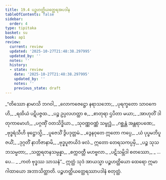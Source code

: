 ```yaml
---
title: 19.4 ပဉ္စဟတ္ထိယတ္ထေရအပဒါန
tableOfContents: false
sidebar:
  order: 4
type: tipitaka
basket: su
book: ap1
review:
  current: review
  updated: '2025-10-27T21:48:38.297995'
  updated_by: ''
  notes: ''
  history:
  - state: review
    date: '2025-10-27T21:48:38.297995'
    updated_by: ''
    notes: ''
    previous_state: draft
---
```



<ReviewStatus review={frontmatter.review} showDetails={true} />

<HypothesisAnnotation frontmatter={frontmatter} />

<DynamicBreadcrumb />

<Division number="18" book="ap1" e="ch" v="20" p="214">

<Paragraph number="2604" type="verses" book="ap1">
_“တိဿော နာမာသိ ဘဂဝါ,_  
_လောကဇေဋ္ဌော နရာသဘော;_  
_ပုရက္ခတော သာဝကေဟိ,_  
_ရထိယံ ပဋိပဇ္ဇထ._  

</Paragraph>

</Division>
<Division number="19" book="ap1" e="ch" v="20" p="215">

<Paragraph number="2605" type="verses" book="ap1">
_ပဉ္စ ဥပ္ပလဟတ္ထာ စ,_  
_စာတုရာ ဌပိတာ မယာ;_  
_အာဟုတိံ ဒါတုကာမောဟံ,_  
_ပဂ္ဂဏှိံ ဝတသိဒ္ဓိယာ._  

</Paragraph>

</Division>
<Division number="20" book="ap1" e="ch" v="20" p="215">

<Paragraph number="2606" type="verses" book="ap1">
_သုဝဏ္ဏဝဏ္ဏံ သမ္ဗုဒ္ဓံ,_  
_ဂစ္ဆန္တံ အန္တရာပဏေ;_  
_ဗုဒ္ဓရံသီဟိ ဖုဋ္ဌောသ္မိ,_  
_ပူဇေသိံ ဒွိပဒုတ္တမံ._  

</Paragraph>

</Division>
<Division number="21" book="ap1" e="ch" v="20" p="215">

<Paragraph number="2607" type="verses" book="ap1">
_ဒွေနဝုတေ ဣတော ကပ္ပေ,_  
_ယံ ပုပ္ဖမဘိပူဇယိံ;_  
_ဒုဂ္ဂတိံ နာဘိဇာနာမိ,_  
_ဗုဒ္ဓပူဇာယိဒံ ဖလံ._  

</Paragraph>

</Division>
<Division number="22" book="ap1" e="ch" v="20" p="215">

<Paragraph number="2608" type="verses" book="ap1">
ဣတော တေရသကပ္ပမှိ,_  
_ပဉ္စ သုသဘသမ္မတာ;_  
_သတ္တရတနသမ္ပန္နာ,_  
_စက္ကဝတ္တီ မဟဗ္ဗလာ._  

</Paragraph>

</Division>
<Division number="23" book="ap1" e="ch" v="20" p="215">

<Paragraph number="2609" type="verses" book="ap1">
_ပဋိသမ္ဘိဒါ စတဿော,_  
_ …ပေ… _  
_ကတံ ဗုဒ္ဓဿ သာသနံ”._  

</Paragraph>

<Paragraph number="2610" book="ap1">
ဣတ္ထံ သုဒံ အာယသ္မာ ပဉ္စဟတ္ထိယော ထေရော ဣမာ ဂါထာယော အဘာသိတ္ထာတိ.

</Paragraph>
</Division>

<Paragraph number="2611" type="center" book="ap1">
ပဉ္စဟတ္ထိယတ္ထေရဿာပဒါနံ စတုတ္ထံ.
</Paragraph>